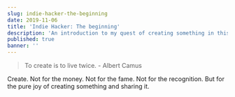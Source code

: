 ```yaml
---
slug: indie-hacker-the-beginning
date: 2019-11-06
title: 'Indie Hacker: The beginning'
description: 'An introduction to my quest of creating something in this world'
published: true
banner: ''
---
```


> To create is to live twice. - Albert Camus

Create. Not for the money. Not for the fame. Not for the recognition. But for the pure joy of creating something and sharing it.